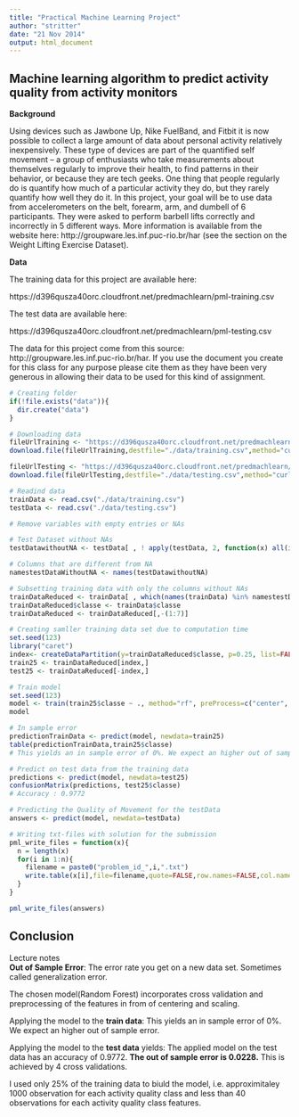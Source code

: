 ```yaml
---
title: "Practical Machine Learning Project"
author: "stritter"
date: "21 Nov 2014"
output: html_document
---
```

## Machine learning algorithm to predict activity quality from activity monitors

**Background**

Using devices such as Jawbone Up, Nike FuelBand, and Fitbit it is now possible to collect a large amount of data about personal activity relatively inexpensively. These type of devices are part of the quantified self movement – a group of enthusiasts who take measurements about themselves regularly to improve their health, to find patterns in their behavior, or because they are tech geeks. One thing that people regularly do is quantify how much of a particular activity they do, but they rarely quantify how well they do it. In this project, your goal will be to use data from accelerometers on the belt, forearm, arm, and dumbell of 6 participants. They were asked to perform barbell lifts correctly and incorrectly in 5 different ways. More information is available from the website here: http://groupware.les.inf.puc-rio.br/har (see the section on the Weight Lifting Exercise Dataset). 


**Data**

The training data for this project are available here:  

https://d396qusza40orc.cloudfront.net/predmachlearn/pml-training.csv

The test data are available here:  

https://d396qusza40orc.cloudfront.net/predmachlearn/pml-testing.csv

The data for this project come from this source: http://groupware.les.inf.puc-rio.br/har. If you use the document you create for this class for any purpose please cite them as they have been very generous in allowing their data to be used for this kind of assignment. 
```r
# Creating folder
if(!file.exists("data")){
  dir.create("data")
}

# Downloading data
fileUrlTraining <- "https://d396qusza40orc.cloudfront.net/predmachlearn/pml-training.csv"
download.file(fileUrlTraining,destfile="./data/training.csv",method="curl")

fileUrlTesting <- "https://d396qusza40orc.cloudfront.net/predmachlearn/pml-testing.csv"
download.file(fileUrlTesting,destfile="./data/testing.csv",method="curl")

# Readind data
trainData <- read.csv("./data/training.csv")
testData <- read.csv("./data/testing.csv")

# Remove variables with empty entries or NAs

# Test Dataset without NAs
testDatawithoutNA <- testData[ , ! apply(testData, 2, function(x) all(is.na(x)))]

# Columns that are different from NA 
namestestDataWithoutNA <- names(testDatawithoutNA)

# Subsetting training data with only the columns without NAs
trainDataReduced <- trainData[ , which(names(trainData) %in% namestestDataWithoutNA)]
trainDataReduced$classe <- trainData$classe
trainDataReduced <- trainDataReduced[,-(1:7)]

# Creating samller training data set due to computation time
set.seed(123)
library("caret")
index<- createDataPartition(y=trainDataReduced$classe, p=0.25, list=FALSE)
train25 <- trainDataReduced[index,]
test25 <- trainDataReduced[-index,]

# Train model
set.seed(123)
model <- train(train25$classe ~ ., method="rf", preProcess=c("center", "scale"), trControl=trainControl(method = "cv", number = 4), data=train25)
model

# In sample error
predictionTrainData <- predict(model, newdata=train25)
table(predictionTrainData,train25$classe)
# This yields an in sample error of 0%. We expect an higher out of sample error.

# Predict on test data from the training data
predictions <- predict(model, newdata=test25)
confusionMatrix(predictions, test25$classe)
# Accuracy : 0.9772

# Predicting the Quality of Movement for the testData
answers <- predict(model, newdata=testData) 

# Writing txt-files with solution for the submission
pml_write_files = function(x){
  n = length(x)
  for(i in 1:n){
    filename = paste0("problem_id_",i,".txt")
    write.table(x[i],file=filename,quote=FALSE,row.names=FALSE,col.names=FALSE)
  }
}

pml_write_files(answers)
```
## Conclusion  

Lecture notes   
**Out of Sample Error**: The error rate you get on a new data set. Sometimes called generalization error.

The chosen model(Random Forest) incorporates cross validation and preprocessing of the features in from of centering and scaling.

Applying the model to the **train data**:
This yields an in sample error of 0%. We expect an higher out of sample error.

Applying the model to the **test data** yields: The applied model on the test data has an accuracy of 0.9772.
**The out of sample error is 0.0228.** This is achieved by 4 cross validations.

I used only 25% of the training data to biuld the model, i.e. approximitaley 1000 observation for each activity quality class and less than 40 observations for each activity quality class features.